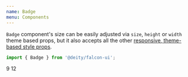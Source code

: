 ```yaml
---
name: Badge
menu: Components
---
```



<ThemePreview of={Badge} />

`Badge` component's size can be easily adjusted via `size`, `height` or `width` theme based props, but it also accepts all the other [responsive, theme-based style props](/responsive-props).

 ```javascript
import { Badge } from '@deity/falcon-ui';
```

<Playground>
  <Badge>9</Badge>
  <Badge ml="sm" size="xl" fontSize="md">
    12
  </Badge>
</Playground>